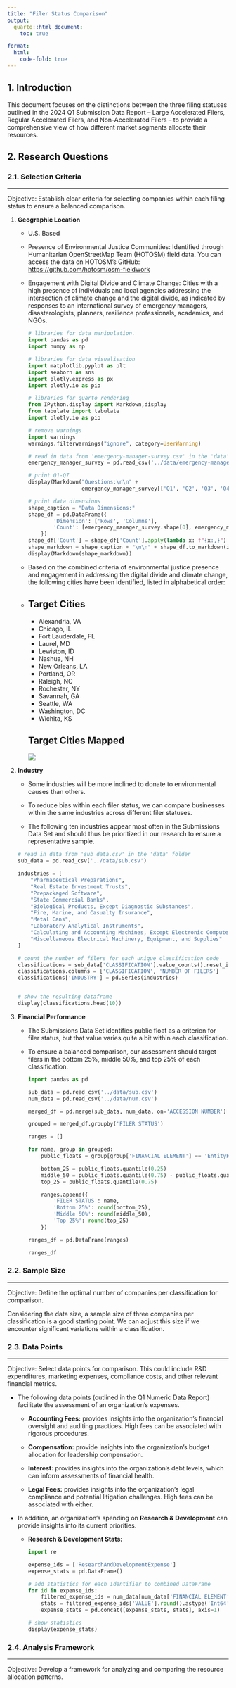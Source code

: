 ```yaml
---
title: "Filer Status Comparison"
output:
  quarto::html_document:
    toc: true

format:
  html:
    code-fold: true
---
```


## 1. Introduction

This document focuses on the distinctions between the three filing statuses outlined in the 2024 Q1 Submission Data Report – Large Accelerated Filers, Regular Accelerated Filers, and Non-Accelerated Filers – to provide a comprehensive view of how different market segments allocate their resources.

## 2. Research Questions

### 2.1. Selection Criteria

------------------------------------------------------------------------

Objective: Establish clear criteria for selecting companies within each filing status to ensure a balanced comparison.

1.  **Geographic Location**

    -   U.S. Based

    -   Presence of Environmental Justice Communities: Identified through Humanitarian OpenStreetMap Team (HOTOSM) field data. You can access the data on HOTOSM's GitHub: <https://github.com/hotosm/osm-fieldwork>

    -   Engagement with Digital Divide and Climate Change: Cities with a high presence of individuals and local agencies addressing the intersection of climate change and the digital divide, as indicated by responses to an international survey of emergency managers, disasterologists, planners, resilience professionals, academics, and NGOs.

        ```python
        # libraries for data manipulation.
        import pandas as pd
        import numpy as np

        # libraries for data visualisation
        import matplotlib.pyplot as plt
        import seaborn as sns
        import plotly.express as px
        import plotly.io as pio

        # libraries for quarto rendering
        from IPython.display import Markdown,display
        from tabulate import tabulate
        import plotly.io as pio

        # remove warnings
        import warnings
        warnings.filterwarnings("ignore", category=UserWarning)

        # read in data from 'emergency-manager-survey.csv' in the 'data' folder
        emergency_manager_survey = pd.read_csv('../data/emergency-manager-survey.csv')

        # print Q1-Q7
        display(Markdown("Questions:\n\n" +
                         emergency_manager_survey[['Q1', 'Q2', 'Q3', 'Q4', 'Q5', 'Q6', 'Q7']].head(1).to_markdown(index=False)))

        # print data dimensions
        shape_caption = "Data Dimensions:"
        shape_df = pd.DataFrame({
                'Dimension': ['Rows', 'Columns'],
                'Count': [emergency_manager_survey.shape[0], emergency_manager_survey.shape[1]]
            })
        shape_df['Count'] = shape_df['Count'].apply(lambda x: f"{x:,}")
        shape_markdown = shape_caption + "\n\n" + shape_df.to_markdown(index=False)
        display(Markdown(shape_markdown))
        ```

    -   Based on the combined criteria of environmental justice presence and engagement in addressing the digital divide and climate change, the following cities have been identified, listed in alphabetical order:

    -   ::: panel-tabset
        ## Target Cities

        -   Alexandria, VA
        -   Chicago, IL
        -   Fort Lauderdale, FL
        -   Laurel, MD
        -   Lewiston, ID
        -   Nashua, NH
        -   New Orleans, LA
        -   Portland, OR
        -   Raleigh, NC
        -   Rochester, NY
        -   Savannah, GA
        -   Seattle, WA
        -   Washington, DC
        -   Wichita, KS

        ## Target Cities Mapped

        ![](/data/target-cities.png)
        :::

2.  **Industry**

    -   Some industries will be more inclined to donate to environmental causes than others.

    -   To reduce bias within each filer status, we can compare businesses within the same industries across different filer statuses.

    -   The following ten industries appear most often in the Submissions Data Set and should thus be prioritized in our research to ensure a representative sample.

    ```python

    # read in data from 'sub_data.csv' in the 'data' folder
    sub_data = pd.read_csv('../data/sub.csv')

    industries = [
        "Pharmaceutical Preparations",
        "Real Estate Investment Trusts",
        "Prepackaged Software",
        "State Commercial Banks",
        "Biological Products, Except Diagnostic Substances",
        "Fire, Marine, and Casualty Insurance",
        "Metal Cans",
        "Laboratory Analytical Instruments",
        "Calculating and Accounting Machines, Except Electronic Computers",
        "Miscellaneous Electrical Machinery, Equipment, and Supplies"
    ]

    # count the number of filers for each unique classification code
    classifications = sub_data['CLASSIFICATION'].value_counts().reset_index()
    classifications.columns = ['CLASSIFICATION', 'NUMBER OF FILERS']
    classifications['INDUSTRY'] = pd.Series(industries)


    # show the resulting dataframe
    display(classifications.head(10))

    ```

3.  **Financial Performance**

    -   The Submissions Data Set identifies public float as a criterion for filer status, but that value varies quite a bit within each classification.

    -   To ensure a balanced comparison, our assessment should target filers in the bottom 25%, middle 50%, and top 25% of each classification.

        ```python
        import pandas as pd

        sub_data = pd.read_csv('../data/sub.csv')
        num_data = pd.read_csv('../data/num.csv')

        merged_df = pd.merge(sub_data, num_data, on='ACCESSION NUMBER')

        grouped = merged_df.groupby('FILER STATUS')

        ranges = []

        for name, group in grouped:
            public_floats = group[group['FINANCIAL ELEMENT'] == 'EntityPublicFloat']['VALUE']
            
            bottom_25 = public_floats.quantile(0.25)
            middle_50 = public_floats.quantile(0.75) - public_floats.quantile(0.25)
            top_25 = public_floats.quantile(0.75)
            
            ranges.append({
                'FILER STATUS': name,
                'Bottom 25%': round(bottom_25),
                'Middle 50%': round(middle_50),
                'Top 25%': round(top_25)
            })

        ranges_df = pd.DataFrame(ranges)

        ranges_df

        ```

### 2.2. Sample Size

------------------------------------------------------------------------

Objective: Define the optimal number of companies per classification for comparison.

Considering the data size, a sample size of three companies per classification is a good starting point. We can adjust this size if we encounter significant variations within a classification.

### 2.3. Data Points

------------------------------------------------------------------------

Objective: Select data points for comparison. This could include R&D expenditures, marketing expenses, compliance costs, and other relevant financial metrics.

-   The following data points (outlined in the Q1 Numeric Data Report) facilitate the assessment of an organization's expenses.

    -   **Accounting Fees:** provides insights into the organization's financial oversight and auditing practices. High fees can be associated with rigorous procedures.

    -   **Compensation:** provide insights into the organization's budget allocation for leadership compensation.

    -   **Interest:** provides insights into the organization's debt levels, which can inform assessments of financial health.

    -   **Legal Fees:** provides insights into the organization's legal compliance and potential litigation challenges. High fees can be associated with either.

-   In addition, an organization's spending on **Research & Development** can provide insights into its current priorities.

    -   **Research & Development Stats:**

        ```python
        import re

        expense_ids = ['ResearchAndDevelopmentExpense']
        expense_stats = pd.DataFrame()

        # add statistics for each identifier to combined DataFrame
        for id in expense_ids:
            filtered_expense_ids = num_data[num_data['FINANCIAL ELEMENT'] == id]
            stats = filtered_expense_ids['VALUE'].round().astype('Int64').describe().rename(re.sub(r'(?<=[a-z])(?=[A-Z])', ' ', id))
            expense_stats = pd.concat([expense_stats, stats], axis=1)

        # show statistics
        display(expense_stats)
        ```

### 2.4. Analysis Framework

------------------------------------------------------------------------

Objective: Develop a framework for analyzing and comparing the resource allocation patterns.
